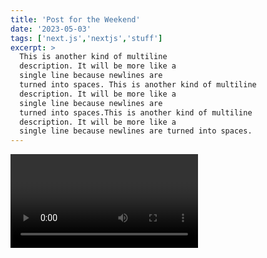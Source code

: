 ```yaml
---
title: 'Post for the Weekend'
date: '2023-05-03'
tags: ['next.js','nextjs','stuff']
excerpt: >
  This is another kind of multiline
  description. It will be more like a
  single line because newlines are
  turned into spaces. This is another kind of multiline
  description. It will be more like a
  single line because newlines are
  turned into spaces.This is another kind of multiline
  description. It will be more like a
  single line because newlines are turned into spaces.
---
```


<Video id="6h649f2fB9Q" />

# Hello!

We recommend using **Static Generation** (with and without data) whenever possible because your page can be built once and served by CDN, which makes it much faster than having a server render the page on every request.

```ts
const sum = (num1: number, num2: number): number => {
    return num1 + num2
}

console.log(sum(4,8)) //12
```

You can use Static Generation for many types of pages, including:

- Marketing pages
- Blog posts
- E-commerce product listings
- Help and documentation

You should ask yourself: "Can I pre-render this page **ahead** of a user's request?" If the answer is yes, then you should choose Static Generation.

On the other hand, Static Generation is **not** a good idea if you cannot pre-render a page ahead of a user's request. Maybe your page shows frequently updated data, and the page content changes on every request.

In that case, you can use **Server-Side Rendering**. It will be slower, but the pre-rendered page will always be up-to-date. Or you can skip pre-rendering and use client-side JavaScript to populate data.
